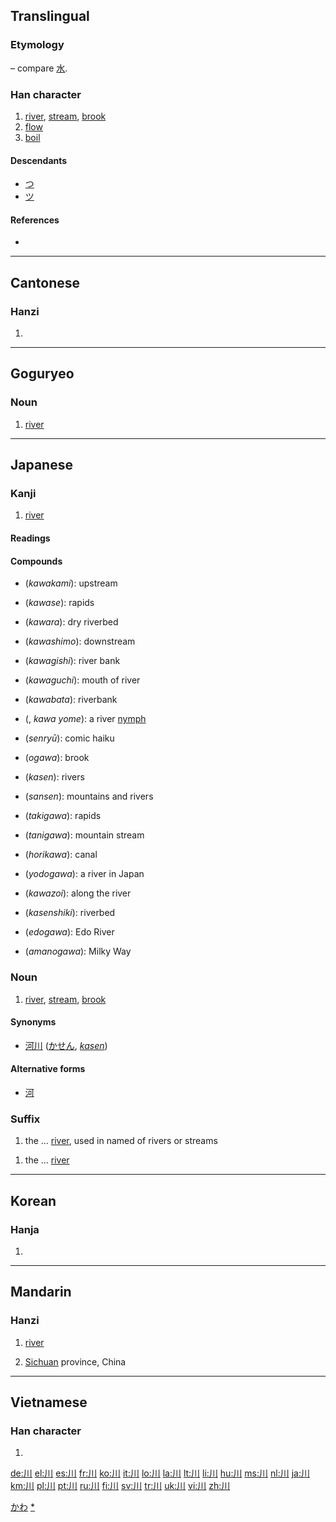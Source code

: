 {{also|州|巛}}
==Translingual==
{{stroke order|type=animate}}
===Etymology===
{{liushu|p}} – compare [[水]].

{{Han etyl}}

===Han character===
{{Han char|rn=47|rad=巛|as=00|sn=3|four=2200<sub>0</sub>|canj=中中中 (LLL)}}

# [[river]], [[stream]], [[brook]]
# [[flow]]
# [[boil]]

====Descendants====
* [[つ]]
* [[ツ]]

====References====
* {{Han ref|kx=0323.230|dkj=08673|dj=0624.070|hdz=10032.020|uh=5DDD|ud=24029|bh=A474|bd=42100}}

----

==Cantonese==

===Hanzi===
{{yue-hanzi|jyut=[[cyun1]]|y=[[chyun1]]}}

# {{defn|lang=yue|sort=巛00}}

----

==Goguryeo==

===Noun===
{{infl|zkg|noun|tr=nae}}

# [[river]]

----

==Japanese==

===Kanji===
{{ja-kanji|grade=1|rs=巛00}}

# [[river]]

====Readings====
{{ja-readings
|on=[[せん]] (''sen'')
|kun=[[かわ]] (''kawa'')|nanori=[[か]] (''ka''), [[こ]] (''ko''), [[さわ]] (''sawa'')
}}

====Compounds====
{{der-top3|Compounds}}
* {{l|ja|川上}} (''kawakami''): upstream
* {{l|ja|川瀬}} (''kawase''): rapids
* {{l|ja|川原}} (''kawara''): dry riverbed
* {{l|ja|川下}} (''kawashimo''): downstream
* {{l|ja|川岸}} (''kawagishi''): river bank
* {{l|ja|川口}} (''kawaguchi''): mouth of river
* {{l|ja|川端}} (''kawabata''): riverbank
{{der-mid3}}
* {{l|ja|川嫁}} ({{l|ja|かわよめ}}, ''kawa yome''): a river [[nymph]]
* {{l|ja|川柳}} (''senryū''): comic haiku
* {{l|ja|小川}} (''ogawa''): brook
* {{l|ja|河川}} (''kasen''): rivers
* {{l|ja|山川}} (''sansen''): mountains and rivers
* {{l|ja|滝川}} (''takigawa''): rapids
* {{l|ja|谷川}} (''tanigawa''): mountain stream
{{der-mid3}}
* {{l|ja|堀川}} (''horikawa''): canal
* {{l|ja|淀川}} (''yodogawa''): a river in Japan
* {{l|ja|川沿い}} (''kawazoi''): along the river
* {{l|ja|河川敷}} (''kasenshiki''): riverbed
* {{l|ja|江戸川}} (''edogawa''): Edo River
* {{l|ja|天の川}} (''amanogawa''): Milky Way
{{bottom}}

===Noun===
{{ja-noun|k|hira=かわ|rom=kawa}}

# [[river]], [[stream]], [[brook]]

====Synonyms====
* [[河川]] ([[かせん]], ''[[kasen]]'')

====Alternative forms====
* [[河]]

===Suffix===
{{ja-pos|k|suffix|hira=かわ|rom=-kawa}} 

# the ... [[river]], used in named of rivers or streams

{{ja-pos|k|suffix|hira=がわ|rom=-gawa|hidx=かわ'}} 

# the ... [[river]]

[[Category:1000 Japanese basic words|かわ]]
[[Category:ja:Rivers|*]]

----

==Korean==

===Hanja===
{{ko-hanja|hangeul=천|eumhun=내|rv=cheon|mr=ch'ŏn}}

# {{defn|lang=ko|sort=巛00}}

----

==Mandarin==

===Hanzi===
{{cmn-hanzi|pin=[[chuān]] ([[chuan1]]), [[wú]] ([[wu2]])|wg=ch'uan<sup>1</sup>, wu<sup>2</sup>}}

# [[river]]
# {{context|abbreviation}} [[Sichuan]] province, China

----

==Vietnamese==

===Han character===
{{vi-hantu|[[xuyên]], [[xiên]]|rs=巛00}}

# {{defn|lang=vi|sort=巛00}}

[[de:川]]
[[el:川]]
[[es:川]]
[[fr:川]]
[[ko:川]]
[[it:川]]
[[lo:川]]
[[la:川]]
[[lt:川]]
[[li:川]]
[[hu:川]]
[[ms:川]]
[[nl:川]]
[[ja:川]]
[[km:川]]
[[pl:川]]
[[pt:川]]
[[ru:川]]
[[fi:川]]
[[sv:川]]
[[tr:川]]
[[uk:川]]
[[vi:川]]
[[zh:川]]